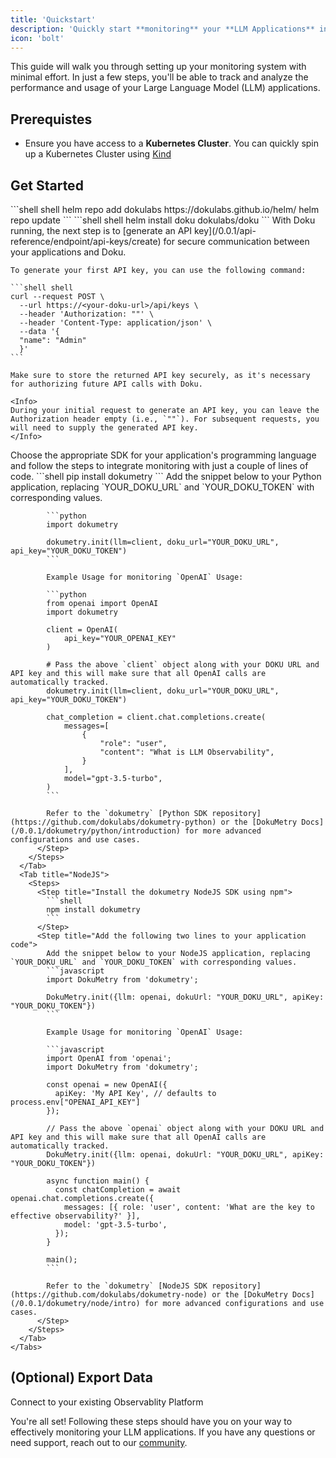 ```yaml
---
title: 'Quickstart'
description: 'Quickly start **monitoring** your **LLM Applications** in just **two lines** of code'
icon: 'bolt'
---
```


This guide will walk you through setting up your monitoring system with minimal effort. In just a few steps, you'll be able to track and analyze the performance and usage of your Large Language Model (LLM) applications.

## Prerequistes
- Ensure you have access to a **Kubernetes Cluster**. You can quickly spin up a Kubernetes Cluster using [Kind](https://github.com/kubernetes-sigs/kind?tab=readme-ov-file#installation-and-usage)

## Get Started

<Steps>
  <Step title="Install Doku in a Kubernetes Cluster">
    <Steps>
      <Step title="Helm Repo Setup">
      ```shell shell
      helm repo add dokulabs https://dokulabs.github.io/helm/
      helm repo update
      ```
      </Step>
      <Step title="Installing the Helm Chart">
      ```shell shell
      helm install doku dokulabs/doku
      ```
      </Step>
    </Steps>
  </Step>
  <Step title="Generate an API Key">
    With Doku running, the next step is to [generate an API key](/0.0.1/api-reference/endpoint/api-keys/create) for secure communication between your applications and Doku.

    To generate your first API key, you can use the following command:

    ```shell shell
    curl --request POST \
      --url https://<your-doku-url>/api/keys \
      --header 'Authorization: ""' \
      --header 'Content-Type: application/json' \
      --data '{
      "name": "Admin"
      }'
    ```

    Make sure to store the returned API key securely, as it's necessary for authorizing future API calls with Doku.

    <Info>
    During your initial request to generate an API key, you can leave the Authorization header empty (i.e., `""`). For subsequent requests, you will need to supply the generated API key.
    </Info>

  </Step>
  <Step title="Instrument your code">
    Choose the appropriate SDK for your application's programming language and follow the steps to integrate monitoring with just a couple of lines of code.
    <Tabs>
      <Tab title="Python">
        <Steps>
          <Step title="Install the dokumetry Python SDK using pip">
            ```shell
            pip install dokumetry
            ```
          </Step>
          <Step title="Add the following two lines to your application code:">
            Add the snippet below to your Python application, replacing `YOUR_DOKU_URL` and `YOUR_DOKU_TOKEN` with corresponding values.
            
            ```python
            import dokumetry

            dokumetry.init(llm=client, doku_url="YOUR_DOKU_URL", api_key="YOUR_DOKU_TOKEN")
            ```

            Example Usage for monitoring `OpenAI` Usage:

            ```python
            from openai import OpenAI
            import dokumetry

            client = OpenAI(
                api_key="YOUR_OPENAI_KEY"
            )

            # Pass the above `client` object along with your DOKU URL and API key and this will make sure that all OpenAI calls are automatically tracked.
            dokumetry.init(llm=client, doku_url="YOUR_DOKU_URL", api_key="YOUR_DOKU_TOKEN")

            chat_completion = client.chat.completions.create(
                messages=[
                    {
                        "role": "user",
                        "content": "What is LLM Observability",
                    }
                ],
                model="gpt-3.5-turbo",
            )
            ```
            
            Refer to the `dokumetry` [Python SDK repository](https://github.com/dokulabs/dokumetry-python) or the [DokuMetry Docs](/0.0.1/dokumetry/python/introduction) for more advanced configurations and use cases.
          </Step>
        </Steps>
      </Tab>
      <Tab title="NodeJS">
        <Steps>
          <Step title="Install the dokumetry NodeJS SDK using npm">
            ```shell
            npm install dokumetry
            ```
          </Step>
          <Step title="Add the following two lines to your application code">
            Add the snippet below to your NodeJS application, replacing `YOUR_DOKU_URL` and `YOUR_DOKU_TOKEN` with corresponding values.
            ```javascript
            import DokuMetry from 'dokumetry';

            DokuMetry.init({llm: openai, dokuUrl: "YOUR_DOKU_URL", apiKey: "YOUR_DOKU_TOKEN"})
            ```

            Example Usage for monitoring `OpenAI` Usage:

            ```javascript
            import OpenAI from 'openai';
            import DokuMetry from 'dokumetry';

            const openai = new OpenAI({
              apiKey: 'My API Key', // defaults to process.env["OPENAI_API_KEY"]
            });

            // Pass the above `openai` object along with your DOKU URL and API key and this will make sure that all OpenAI calls are automatically tracked.
            DokuMetry.init({llm: openai, dokuUrl: "YOUR_DOKU_URL", apiKey: "YOUR_DOKU_TOKEN"})

            async function main() {
              const chatCompletion = await openai.chat.completions.create({
                messages: [{ role: 'user', content: 'What are the key to effective observability?' }],
                model: 'gpt-3.5-turbo',
              });
            }

            main();
            ```

            Refer to the `dokumetry` [NodeJS SDK repository](https://github.com/dokulabs/dokumetry-node) or the [DokuMetry Docs](/0.0.1/dokumetry/node/intro) for more advanced configurations and use cases.
          </Step>
        </Steps>
      </Tab>
    </Tabs>
  </Step>
</Steps>

## (Optional) Export Data
<Card title="Integrations" href="/0.0.1/integrations/intro" icon='connectdevelop'>
Connect to your existing Observablity Platform
</Card>

You're all set! Following these steps should have you on your way to effectively monitoring your LLM applications. If you have any questions or need support, reach out to our [community](https://join.slack.com/t/doku-0tq5728/shared_invite/zt-2a9aql9xx-FN5EIZ2DtZ~XtJoYdxUDtA).
